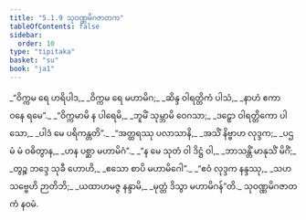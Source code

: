```yaml
---
title: "5.1.9 သုဝဏ္ဏမိဂဇာတက"
tableOfContents: false
sidebar:
  order: 10
type: "tipitaka"
basket: "su"
book: "ja1"
---
```



<DynamicBreadcrumb />

<Division number="50" book="ja1">

<Paragraph number="1203" type="verses" book="ja1">
_“ဝိက္ကမ ရေ ဟရိပါဒ,_  
_ဝိက္ကမ ရေ မဟာမိဂ;_  
_ဆိန္ဒ ဝါရတ္တိကံ ပါသံ,_  
_နာဟံ ဧကာ ဝနေ ရမေ”._  

</Paragraph>

</Division>
<Division number="51" book="ja1">

<Paragraph number="1204" type="verses" book="ja1">
_“ဝိက္ကမာမိ န ပါရေမိ,_  
_ဘူမိံ သုမ္ဘာမိ ဝေဂသာ;_  
_ဒဠှော ဝါရတ္တိကော ပါသော,_  
_ပါဒံ မေ ပရိကန္တတိ”._  

</Paragraph>

</Division>
<Division number="52" book="ja1">

<Paragraph number="1205" type="verses" book="ja1">
_“အတ္ထရဿု ပလာသာနိ,_  
_အသိံ နိဗ္ဗာဟ လုဒ္ဒက;_  
_ပဌမံ မံ ဝဓိတွာန,_  
_ဟန ပစ္ဆာ မဟာမိဂံ”._  

</Paragraph>

</Division>
<Division number="53" book="ja1">

<Paragraph number="1206" type="verses" book="ja1">
_“န မေ သုတံ ဝါ ဒိဋ္ဌံ ဝါ,_  
_ဘာသန္တိံ မာနုသိံ မိဂိံ;_  
_တွဉ္စ ဘဒ္ဒေ သုခီ ဟောဟိ,_  
_ဧသော စာပိ မဟာမိဂေါ”._  

</Paragraph>

</Division>
<Division number="54" book="ja1">

<Paragraph number="1207" type="verses" book="ja1">
_“ဧဝံ လုဒ္ဒက နန္ဒဿု,_  
_သဟ သဗ္ဗေဟိ ဉာတိဘိ;_  
_ယထာဟမဇ္ဇ နန္ဒာမိ,_  
_မုတ္တံ ဒိသွာ မဟာမိဂန်”တိ._  


</Paragraph>
</Division>

<Paragraph number="1208" type="center" book="ja1">
သုဝဏ္ဏမိဂဇာတကံ နဝမံ.
</Paragraph>